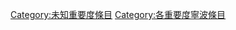 {{Emptycat}}
{{Articles by Importance|topic=寧波|project=寧波|format=toc}}

[[Category:未知重要度條目|Category:未知重要度條目]]
[[Category:各重要度寧波條目‎|Category:各重要度寧波條目‎]]
